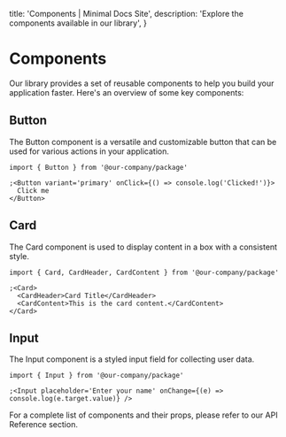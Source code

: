   title: 'Components | Minimal Docs Site',
  description: 'Explore the components available in our library',
}

# Components

Our library provides a set of reusable components to help you build your application faster. Here's an overview of some key components:

## Button

The Button component is a versatile and customizable button that can be used for various actions in your application.

```tsx
import { Button } from '@our-company/package'

;<Button variant='primary' onClick={() => console.log('Clicked!')}>
  Click me
</Button>
```

## Card

The Card component is used to display content in a box with a consistent style.

```tsx
import { Card, CardHeader, CardContent } from '@our-company/package'

;<Card>
  <CardHeader>Card Title</CardHeader>
  <CardContent>This is the card content.</CardContent>
</Card>
```

## Input

The Input component is a styled input field for collecting user data.

```tsx
import { Input } from '@our-company/package'

;<Input placeholder='Enter your name' onChange={(e) => console.log(e.target.value)} />
```

For a complete list of components and their props, please refer to our API Reference section.

